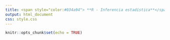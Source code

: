 ```yaml
---
title: <span style="color:#034a94"> **R - Inferencia estadística**</span>
output: html_document
css: style.css
---
```


```r
knitr::opts_chunk$set(echo = TRUE)
```

